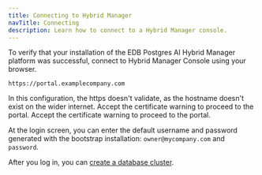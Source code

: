 ```yaml
---
title: Connecting to Hybrid Manager
navTitle: Connecting
description: Learn how to connect to a Hybrid Manager console.
---
```


To verify that your installation of the EDB Postgres AI Hybrid Manager platform was successful, connect to Hybrid Manager Console using your browser.

```shell
https://portal.examplecompany.com
```

In this configuration, the https doesn't validate, as the hostname doesn't exist on the wider internet. Accept the certificate warning to proceed to the portal. Accept the certificate warning to proceed to the portal.

At the login screen, you can enter the default username and password generated with the bootstrap installation: `owner@mycompany.com` and `password`.

After you log in, you can [create a database cluster](../../../..).
